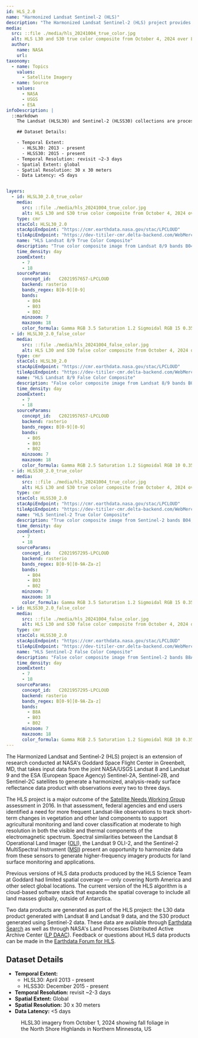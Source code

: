 ```yaml
---
id: HLS_2.0
name: "Harmonized Landsat Sentinel-2 (HLS)"
description: "The Harmonized Landsat Sentinel-2 (HLS) project provides consistent surface reflectance data from the Operational Land Imager (OLI) aboard the joint NASA/USGS Landsat 8 satellite and the Multi-Spectral Instrument (MSI) aboard Europe’s Copernicus Sentinel-2A, Sentinel-2B, and Sentinel-2C satellites."
media:
  src: ::file ./media/hls_20241004_true_color.jpg
  alt: HLS L30 and S30 true color composite from October 4, 2024 over Lake Superior
  author:
    name: NASA
    url:
taxonomy:
  - name: Topics
    values:
      - Satellite Imagery
  - name: Source
    values:
      - NASA
      - USGS
      - ESA
infoDescription: |
  ::markdown
    The Landsat (HLSL30) and Sentinel-2 (HLSS30) collections are processed separately and can be viewed in an orbit-wise fashion by selecting a date. There will not be imagery for all areas on every day so you may need to toggle between several days to find suitable imagery for your area of interest.

    ## Dataset Details:

    - Temporal Extent: 
      - HLSL30: 2013 - present    
      - HLSS30: 2015 - present
    - Temporal Resolution: revisit ~2-3 days    
    - Spatial Extent: global  
    - Spatial Resolution: 30 x 30 meters    
    - Data Latency: <5 days


layers:
  - id: HLSL30_2.0_true_color
    media:
      src: ::file ./media/hls_20241004_true_color.jpg
      alt: HLS L30 and S30 true color composite from October 4, 2024 over Lake Superior
    type: cmr
    stacCol: HLSL30_2.0
    stacApiEndpoint: "https://cmr.earthdata.nasa.gov/stac/LPCLOUD"
    tileApiEndpoint: "https://dev-titiler-cmr.delta-backend.com/WebMercatorQuad/tilejson.json"
    name: "HLS Landsat 8/9 True Color Composite"
    description: "True color composite image from Landsat 8/9 bands B04, B03, B02"
    time_density: day
    zoomExtent:
      - 7
      - 18
    sourceParams:
      concept_id:	C2021957657-LPCLOUD
      backend: rasterio
      bands_regex: B[0-9][0-9]
      bands:
        - B04
        - B03
        - B02
      minzoom: 7
      maxzoom: 18
      color_formula: Gamma RGB 3.5 Saturation 1.2 Sigmoidal RGB 15 0.35
  - id: HLSL30_2.0_false_color
    media:
      src: ::file ./media/hls_20241004_false_color.jpg
      alt: HLS L30 and S30 false color composite from October 4, 2024 over Lake Superior
    type: cmr
    stacCol: HLSL30_2.0
    stacApiEndpoint: "https://cmr.earthdata.nasa.gov/stac/LPCLOUD"
    tileApiEndpoint: "https://dev-titiler-cmr.delta-backend.com/WebMercatorQuad/tilejson.json"
    name: "HLS Landsat 8/9 False Color Composite"
    description: "False color composite image from Landsat 8/9 bands B05, B03, B02"
    time_density: day
    zoomExtent:
      - 7
      - 18
    sourceParams:
      concept_id:	C2021957657-LPCLOUD
      backend: rasterio
      bands_regex: B[0-9][0-9]
      bands:
        - B05
        - B03
        - B02
      minzoom: 7
      maxzoom: 18
      color_formula: Gamma RGB 2.5 Saturation 1.2 Sigmoidal RGB 10 0.35
  - id: HLSS30_2.0_true_color
    media:
      src: ::file ./media/hls_20241004_true_color.jpg
      alt: HLS L30 and S30 true color composite from October 4, 2024 over Lake Superior
    type: cmr
    stacCol: HLSS30_2.0
    stacApiEndpoint: "https://cmr.earthdata.nasa.gov/stac/LPCLOUD"
    tileApiEndpoint: "https://dev-titiler-cmr.delta-backend.com/WebMercatorQuad/tilejson.json"
    name: "HLS Sentinel-2 True Color Composite"
    description: "True color composite image from Sentinel-2 bands B04, B03, B02"
    time_density: day
    zoomExtent:
      - 7
      - 18
    sourceParams:
      concept_id:	C2021957295-LPCLOUD
      backend: rasterio
      bands_regex: B[0-9][0-9A-Za-z]
      bands:
        - B04
        - B03
        - B02
      minzoom: 7
      maxzoom: 18
      color_formula: Gamma RGB 3.5 Saturation 1.2 Sigmoidal RGB 15 0.35
  - id: HLSS30_2.0_false_color
    media:
      src: ::file ./media/hls_20241004_false_color.jpg
      alt: HLS L30 and S30 false color composite from October 4, 2024 over Lake Superior
    type: cmr
    stacCol: HLSS30_2.0
    stacApiEndpoint: "https://cmr.earthdata.nasa.gov/stac/LPCLOUD"
    tileApiEndpoint: "https://dev-titiler-cmr.delta-backend.com/WebMercatorQuad/tilejson.json"
    name: "HLS Sentinel-2 False Color Composite"
    description: "False color composite image from Sentinel-2 bands B8A, B03, B02"
    time_density: day
    zoomExtent:
      - 7
      - 18
    sourceParams:
      concept_id:	C2021957295-LPCLOUD
      backend: rasterio
      bands_regex: B[0-9][0-9A-Za-z]
      bands:
        - B8A
        - B03
        - B02
      minzoom: 7
      maxzoom: 18
      color_formula: Gamma RGB 2.5 Saturation 1.2 Sigmoidal RGB 10 0.35
---
```


<Block>
  <Prose>
  The Harmonized Landsat and Sentinel-2 (HLS) project is an extension of research conducted at NASA's Goddard Space Flight Center in Greenbelt, MD, that takes input data from the joint NASA/USGS Landsat 8 and Landsat 9 and the ESA (European Space Agency) Sentinel-2A, Sentinel-2B, and Sentinel-2C satellites to generate a harmonized, analysis-ready surface reflectance data product with observations every two to three days.

  The HLS project is a major outcome of the [Satellite Needs Working Group](https://www.earthdata.nasa.gov/about/nasa-support-snwg) assessment in 2016. In that assessment, federal agencies and end users identified a need for more frequent Landsat-like observations to track short-term changes in vegetation and other land components to support agricultural monitoring and land cover classification at moderate to high resolution in both the visible and thermal components of the electromagnetic spectrum. Spectral similarities between the Landsat 8 Operational Land Imager ([OLI](https://www.earthdata.nasa.gov/data/instruments/oli)), the Landsat 9 OLI-2, and the Sentinel-2 MultiSpectral Instrument ([MSI](https://www.earthdata.nasa.gov/data/instruments/sentinel-2-msi)) present an opportunity to harmonize data from these sensors to generate higher-frequency imagery products for land surface monitoring and applications.

  Previous versions of HLS data products produced by the HLS Science Team at Goddard had limited spatial coverage — only covering North America and other select global locations. The current version of the HLS algorithm is a cloud-based software stack that expands the spatial coverage to include all land masses globally, outside of Antarctica.

  Two data products are generated as part of the HLS project: the L30 data product generated with Landsat 8 and Landsat 9 data, and the S30 product generated using Sentinel-2 data. These data are available through [Earthdata Search](https://search.earthdata.nasa.gov/search?q=HLS) as well as through NASA's Land Processes Distributed Active Archive Center ([LP DAAC](https://www.earthdata.nasa.gov/centers/lp-daac)). Feedback or questions about HLS data products can be made in the [Earthdata Forum for HLS](https://forum.earthdata.nasa.gov/viewtopic.php?f=7&t=618&sid=6c381c5ceb5d223e9910f8f6e7dce06e).

  ## Dataset Details
  - **Temporal Extent:** 
      - HLSL30: April 2013 - present    
      - HLSS30: December 2015 - present
  - **Temporal Resolution:** revisit ~2-3 days
  - **Spatial Extent:** Global
  - **Spatial Resolution:** 30 x 30 meters
  - **Data Latency:** <5 days
  </Prose>
<Figure>
  <Map
    datasetId='HLS_2.0'
    layerId='HLSL30_2.0_true_color'
    dateTime='2024-10-01'
    zoom={11}
    center={[-90.977,47.5905]}
  />
  <Caption
    attrAuthor='NASA'
    attrUrl='https://nasa.gov/'
  >
  HLSL30 imagery from October 1, 2024 showing fall foliage in the North Shore Highlands in Northern Minnesota, US
  </Caption>
</Figure>
</Block>
